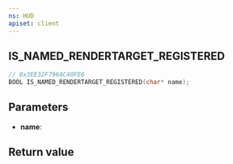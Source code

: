 ```yaml
---
ns: HUD
apiset: client
---
```

## IS_NAMED_RENDERTARGET_REGISTERED

```c
// 0x3EE32F7964C40FE6
BOOL IS_NAMED_RENDERTARGET_REGISTERED(char* name);
```


## Parameters
* **name**:

## Return value